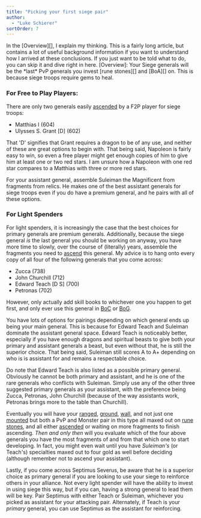 ```yaml
---
title: "Picking your first siege pair"
author: 
  - "Luke Schierer"
sortOrder: 7
---
```


<Banner >
    In the [Overview][], I explain my thinking.  This is a fairly long article, but
    contains a lot of useful background information if you want to understand how I
    arrived at these conclusions. If you just want to be told what to do, you can
    skip it and dive right in here.
</Banner>
[Overview]: <overview>
    Your Siege generals will be the *last* PvP generals you invest [rune stones][]
and [BoA][] on.  This is because siege troops require gems to heal. 

[rune stones]: <../reference/glossary#rune_stones>

[BoA]: <../reference/glossary#BoA>

### For Free to Play Players:

There are only two generals easily [ascended][] by a F2P player for siege troops:
* Matthias I (604)
* Ulysses S. Grant [D] (602)

That 'D' signifies that Grant requires a dragon to be of any use, and neither
of these are great options to begin with.  That being said, Napoleon is fairly
easy to win, so even a free player might get enough copies of him to give him
at least one or two red stars.  I am unsure how a Napoleon with one red star
compares to a Matthias with three or more red stars.

For your assistant general, assemble Suleiman the Magnificent from fragments
from relics.  He makes one of the best assistant generals for siege troops even
if you do have a premium general, and he pairs with all of these options. 

[ascended]: <../reference/glossary#ascend>

### For Light Spenders

For light spenders, it is increasingly the case that the best choices for
primary generals are premium generals.  Additionally, because the siege general
*is* the last general you should be working on anyway, you have more time to
slowly, over the course of (literally) years, assemble the fragments you
need to [ascend][] this general.  My advice is to hang onto every copy of all
four of the following generals that you come across:

* Zucca (738)
* John Churchill (712)
* Edward Teach [D S] (700)
* Petronas (702) 

However, only actually add skill books to whichever one you happen to get
first, and only ever use this general in [BoC][] or [BoG][].

You have lots of options for pairings depending on which general ends up being
your main general. This is because for Edward Teach and Suleiman dominate the
assistant general space. Edward Teach is noticeably better, especially if you
have enough dragons and spiritual beasts to give both your primary and
assistant generals a beast, but even without that, he is still the superior
choice.  That being said, Suleiman still scores A to A+ depending on who is is
assistant for and remains a respectable choice.  

Do note that Edward Teach is also listed as a possible primary general.
Obviously he cannot be both primary and assistant, and he is one of the rare
generals who conflicts with Suleiman.  Simply use any of the other three
suggested primary generals as your assistant, with the preference being Zucca,
Petronas, John Churchill (because of the way assistants work, Petronas brings
more to the table than Churchill). 

Eventually you will have your [ranged][], [ground][], [wall][], and not just
one [mounted][] but both a PvP and Monster pair in this type all maxed out on
[rune stones][], and all either [ascended][] or waiting on more fragments to
finish ascending.  *Then and only then* will you evaluate which of the four
above generals you have the most fragments of and from that which one to start
developing.  In fact, you might even wait until you have *Suleiman's* (or
Teach's) specialties maxed out to four gold as well before deciding (although
remember not to ascend your assistant).

Lastly, if you come across Septimus Severus, be aware that he is a superior
choice as primary general if you are looking to use your siege to reinforce
others in your alliance.  Not every light spender will have the ability to
invest in using siege this way, but if you can, having a strong general to lead
them will be key.  Pair Septimus with either Teach or Suleiman, whichever you
picked as assistant for your attacking pair.  Alternately, if Teach is your
*primary* general, you can use Septimus as the assistant for reinforcing.

[mounted]: <mounted>

[wall]: <wall>

[ground]: <ground>

[ranged]: <ranged>

[ascend]: <../reference/glossary#ascend>

[BoC]: <../reference/glossary#BoC>

[BoG]: <../reference/glossary#BoG>

